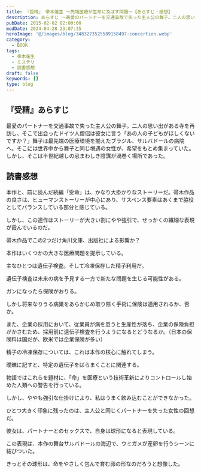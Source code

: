 ```yaml
---
title: 『受精』 帚木蓬生 ～先端医療が生命に及ぼす問題～【あらすじ・感想】
description: あらすじ ～最愛のパートナーを交通事故で失った主人公の舞子。二人の思い出がある寺を再訪し、最先端の医療環境を揃えたブラジル、サルバドールの病院へ。そこには世界中から舞子と同じ境遇の女性が希望をもとめ集まっていた。しかし、そこは半世紀越しの忌まわしき陰謀が渦巻く場所であった。
pubDate: 2015-02-02 02:00:00
modDate: 2024-04-28 23:07:35
heroImage: '@/images/blog/3483273525589158497-concertion.webp'
category:
  - BOOK
tags:
  - 帚木蓬生
  - ミステリ
  - 読書感想
draft: false
keywords: []
type: blog
---
```


## 『受精』あらすじ

最愛のパートナーを交通事故で失った主人公の舞子。二人の思い出がある寺を再訪し、そこで出会ったドイツ人僧侶は彼女に言う「あの人の子どもがほしくないですか？」舞子は最先端の医療環境を揃えたブラジル、サルバドールの病院へ。そこには世界中から舞子と同じ境遇の女性が、希望をもとめ集まっていた。しかし、そこは半世紀越しの忌まわしき陰謀が渦巻く場所であった。

## 読書感想

本作と、前に読んだ続編「受命」は、かなり大掛かりなストーリーだ。帚木作品の良さは、ヒューマンストーリーが中心にあり、サスペンス要素はあくまで脇役としてバランスしている部分と感じている。

しかし、この連作はストーリーが大きい割にやや強引で、せっかくの繊細な表現が霞んでいるのだ。

帚木作品でこの2つだけ角川文庫、出版社による影響か？

<div class='not-prose'>
  <div data-vc_mylinkbox_id='886767170'></div>
</div>

本作はいくつかの大きな医療問題を提示している。

主なひとつは遺伝子検査。そして冷凍保存した精子利用だ。

遺伝子検査は未来の病を予見する一方で新たな問題を生じる可能性がある。

ガンになったら保険がおりる。

しかし将来なりうる病巣をあらかじめ取り除く手術に保険は適用されるか、否か。

また、企業の採用において、従業員が病を患うと生産性が落ち、企業の保険負担がかさむため、採用前に遺伝子検査を行うようになるとどうなるか。（日本の保険料は国だが、欧米では企業保険が多い）

精子の冷凍保存については、これは本作の核心に触れてしまう。

曖昧に記すと、特定の遺伝子をばらまくことに関連する。

物語ではこれらを題材に、「命」を医療という技術革新によりコントロールし始めた人類への警告を行っている。

しかし、ややも強引な仕掛けにより、私はうまく飲み込むことができなかった。

ひとつ大きく印象に残ったのは、主人公と同じくパートナーを失った女性の回想だ。

彼女は、パートナーとのセックスで、自身は球形になると表現している。

この表現は、本作の舞台サルバドールの海辺で、ウミガメが産卵を行うシーンに結びついた。

きっとその球形は、命をやさしく包んで育む卵の形なのだろうと想像した。

<div class='not-prose'>
  <div data-vc_mylinkbox_id='886767166'></div>
</div>
